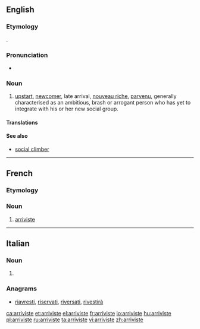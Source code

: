 ==English==

===Etymology===
{{borrowing|fr|lang=en}} {{m|fr|arriviste}}.

===Pronunciation===
* {{IPA|/ˌæ.ɹɪˈviːst/|lang=en}}

===Noun===
{{en-noun}}

# [[upstart]], [[newcomer]], late arrival, [[nouveau riche]], [[parvenu]], generally characterised as an ambitious, brash or arrogant person who has yet to integrate with his or her new social group.

====Translations====
{{trans-see|upstart}}

====See also====
* [[social climber]]

----

==French==

===Etymology===
{{suffix|arriver|iste|lang=fr}}

===Noun===
{{fr-noun|mf}}

# [[#English|arriviste]]

----

==Italian==

===Noun===
{{head|it|noun plural form|g=f}}

# {{plural of|arrivista|lang=it}}

===Anagrams===
* [[riavresti#Italian|riavresti]], [[riservati#Italian|riservati]], [[riversati#Italian|riversati]], [[rivestirà#Italian|rivestirà]]

[[ca:arriviste]]
[[et:arriviste]]
[[el:arriviste]]
[[fr:arriviste]]
[[io:arriviste]]
[[hu:arriviste]]
[[pl:arriviste]]
[[ru:arriviste]]
[[ta:arriviste]]
[[vi:arriviste]]
[[zh:arriviste]]